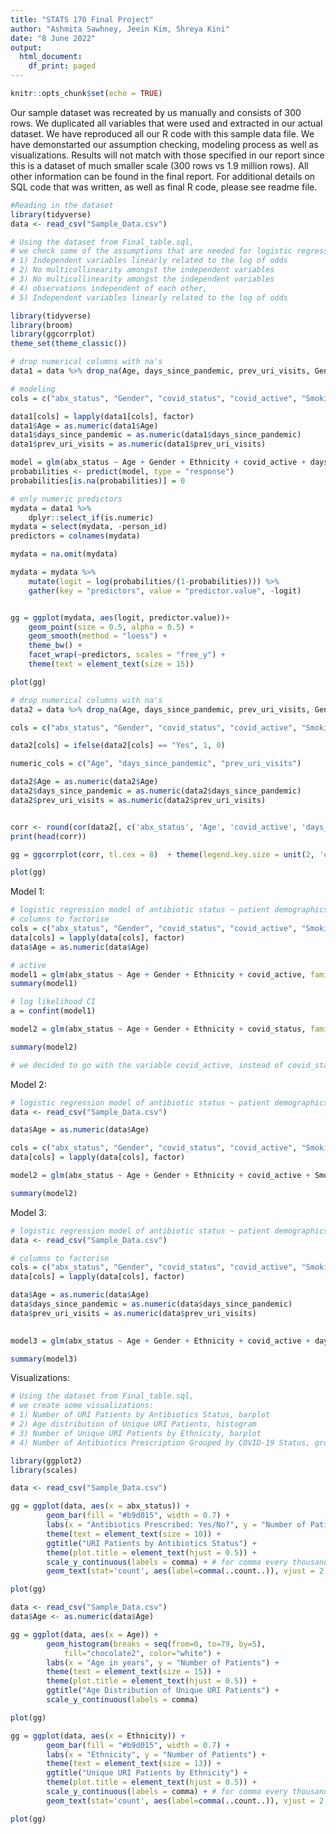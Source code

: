 ---
title: "STATS 170 Final Project"
author: "Ashmita Sawhney, Jeein Kim, Shreya Kini"
date: "8 June 2022"
output:
  html_document:
    df_print: paged
---

```{r setup, include=FALSE}
knitr::opts_chunk$set(echo = TRUE)
```


Our sample dataset was recreated by us manually and consists of 300 rows. We duplicated all variables that were used and extracted in our actual dataset. We have reproduced all our R code with this sample data file. We have demonstarted our assumption checking, modeling process as well as visualizations. Results will not match with those specified in our report since this is a dataset of much smaller scale (300 rows vs 1.9 million rows). All other information can be found in the final report. For additional details on SQL code that was written, as well as final R code, please see readme file. 


```{r, message = FALSE}
#Reading in the dataset
library(tidyverse)
data <- read_csv("Sample_Data.csv")
```


```{r}
# Using the dataset from Final_table.sql,
# we check some of the assumptions that are needed for logistic regression:
# 1) Independent variables linearly related to the log of odds
# 2) No multicollinearity amongst the independent variables
# 3) No multicollinearity amongst the independent variables 
# 4) observations independent of each other, 
# 5) Independent variables linearly related to the log of odds

library(tidyverse)
library(broom)
library(ggcorrplot) 
theme_set(theme_classic())

# drop numerical columns with na's
data1 = data %>% drop_na(Age, days_since_pandemic, prev_uri_visits, Gender, Ethnicity, covid_active) 

# modeling
cols = c("abx_status", "Gender", "covid_status", "covid_active", "Smoking", "Pregnancy", "Chronic_Kidney_Disease", "Heart_Conditions", "Cancer", "Chronic_Liver_Disease", "Asthma", "Cystic_Fibrosis", "Dementia", "Alzheimer", "Disability", "HIV_Infection", "Overweight", "Solid_Organ", "Stroke", "Hypertension")

data1[cols] = lapply(data1[cols], factor)
data1$Age = as.numeric(data1$Age)
data1$days_since_pandemic = as.numeric(data1$days_since_pandemic)
data1$prev_uri_visits = as.numeric(data1$prev_uri_visits)

model = glm(abx_status ~ Age + Gender + Ethnicity + covid_active + days_since_pandemic + prev_uri_visits, family = binomial(link = "logit"), data = data1)
probabilities <- predict(model, type = "response")
probabilities[is.na(probabilities)] = 0

# only numeric predictors
mydata = data1 %>%
    dplyr::select_if(is.numeric)
mydata = select(mydata, -person_id)
predictors = colnames(mydata)

mydata = na.omit(mydata)

mydata = mydata %>%
    mutate(logit = log(probabilities/(1-probabilities))) %>%
    gather(key = "predictors", value = "predictor.value", -logit)


gg = ggplot(mydata, aes(logit, predictor.value))+
    geom_point(size = 0.5, alpha = 0.5) +
    geom_smooth(method = "loess") + 
    theme_bw() + 
    facet_wrap(~predictors, scales = "free_y") +
    theme(text = element_text(size = 15))  

plot(gg)
```


```{r}
# drop numerical columns with na's
data2 = data %>% drop_na(Age, days_since_pandemic, prev_uri_visits, Gender, Ethnicity, covid_active)

cols = c("abx_status", "Gender", "covid_status", "covid_active", "Smoking", "Pregnancy", "Chronic_Kidney_Disease", "Heart_Conditions", "Cancer", "Chronic_Liver_Disease", "Asthma", "Cystic_Fibrosis", "Dementia", "Alzheimer", "Disability", "HIV_Infection", "Overweight", "Solid_Organ", "Stroke", "Hypertension")

data2[cols] = ifelse(data2[cols] == "Yes", 1, 0)

numeric_cols = c("Age", "days_since_pandemic", "prev_uri_visits")

data2$Age = as.numeric(data2$Age)
data2$days_since_pandemic = as.numeric(data2$days_since_pandemic)
data2$prev_uri_visits = as.numeric(data2$prev_uri_visits)


corr <- round(cor(data2[, c('abx_status', 'Age', 'covid_active', 'days_since_pandemic', 'prev_uri_visits', 'Cancer', 'Chronic_Kidney_Disease', 'Chronic_Liver_Disease', 'Asthma', 'Cystic_Fibrosis', 'Dementia', 'Alzheimer', 'Disability', 'HIV_Infection',  'Overweight', 'Pregnancy', 'Smoking', 'Solid_Organ', 'Stroke', 'Heart_Conditions', 'Hypertension')]), 3)
print(head(corr))

gg = ggcorrplot(corr, tl.cex = 8)  + theme(legend.key.size = unit(2, 'cm'))

plot(gg)
```


Model 1: 
```{r}
# logistic regression model of antibiotic status ~ patient demographics
# columns to factorise
cols = c("abx_status", "Gender", "covid_status", "covid_active", "Smoking", "Pregnancy", "Chronic_Kidney_Disease", "Heart_Conditions")
data[cols] = lapply(data[cols], factor)
data$Age = as.numeric(data$Age)

# active
model1 = glm(abx_status ~ Age + Gender + Ethnicity + covid_active, family = binomial(link = "logit"), data = data)
summary(model1)

# log likelihood CI
a = confint(model1)

model2 = glm(abx_status ~ Age + Gender + Ethnicity + covid_status, family = binomial(link = "logit"), data = data)

summary(model2)

# we decided to go with the variable covid_active, instead of covid_status.
```



Model 2:
```{r}
# logistic regression model of antibiotic status ~ patient demographics + all comorbidities
data <- read_csv("Sample_Data.csv")

data$Age = as.numeric(data$Age)

cols = c("abx_status", "Gender", "covid_status", "covid_active", "Smoking", "Pregnancy", "Chronic_Kidney_Disease", "Heart_Conditions", "Cancer", "Chronic_Liver_Disease", "Asthma", "Cystic_Fibrosis", "Dementia", "Alzheimer", "Disability", "HIV_Infection", "Overweight", "Solid_Organ", "Stroke", "Hypertension")
data[cols] = lapply(data[cols], factor)

model2 = glm(abx_status ~ Age + Gender + Ethnicity + covid_active + Smoking + Pregnancy + Chronic_Kidney_Disease + Heart_Conditions + Cancer +  Chronic_Liver_Disease + Asthma +  Cystic_Fibrosis + Dementia + Disability + HIV_Infection  + Alzheimer + Stroke + Overweight + Solid_Organ + Hypertension , family = binomial(link = "logit"), data = data)

summary(model2)

```

Model 3:
```{r}
# logistic regression model of antibiotic status ~ patient demographics + all comorbidities + time covariates
data <- read_csv("Sample_Data.csv")

# columns to factorise
cols = c("abx_status", "Gender", "covid_status", "covid_active", "Smoking", "Pregnancy", "Chronic_Kidney_Disease", "Heart_Conditions", "Cancer", "Chronic_Liver_Disease", "Asthma", "Cystic_Fibrosis", "Dementia", "Alzheimer", "Disability", "HIV_Infection", "Overweight", "Solid_Organ", "Stroke", "Hypertension")
data[cols] = lapply(data[cols], factor)

data$Age = as.numeric(data$Age)
data$days_since_pandemic = as.numeric(data$days_since_pandemic)
data$prev_uri_visits = as.numeric(data$prev_uri_visits)

   
model3 = glm(abx_status ~ Age + Gender + Ethnicity + covid_active + days_since_pandemic + prev_uri_visits + Smoking + Pregnancy + Chronic_Kidney_Disease +          Heart_Conditions + Cancer +  Chronic_Liver_Disease + Asthma +  Cystic_Fibrosis + Dementia + Disability + HIV_Infection  + Alzheimer + Stroke + Overweight + Solid_Organ + Hypertension, family = binomial(link = "logit"), data = data)

summary(model3)

```

Visualizations:

```{r}
# Using the dataset from Final_table.sql,
# we create some visualizations:
# 1) Number of URI Patients by Antibiotics Status, barplot
# 2) Age distribution of Unique URI Patients, histogram
# 3) Number of Unique URI Patients by Ethnicity, barplot
# 4) Number of Antibiotics Prescription Grouped by COVID-19 Status, grouped barplot (3 variables)

library(ggplot2)
library(scales)

data <- read_csv("Sample_Data.csv")

gg = ggplot(data, aes(x = abx_status)) +
        geom_bar(fill = "#b9d015", width = 0.7) +
        labs(x = "Antibiotics Prescribed: Yes/No?", y = "Number of Patients") +
        theme(text = element_text(size = 10)) +
        ggtitle("URI Patients by Antibiotics Status") +
        theme(plot.title = element_text(hjust = 0.5)) +
        scale_y_continuous(labels = comma) + # for comma every thousands
        geom_text(stat='count', aes(label=comma(..count..)), vjust = 2.0, size = 4, position = position_dodge2(width = 0.9, preserve = "single"))

plot(gg)
```



```{r}
data <- read_csv("Sample_Data.csv")
data$Age <- as.numeric(data$Age)

gg = ggplot(data, aes(x = Age)) +
        geom_histogram(breaks = seq(from=0, to=79, by=5),
            fill="chocolate2", color="white") +
        labs(x = "Age in years", y = "Number of Patients") +
        theme(text = element_text(size = 15)) +
        theme(plot.title = element_text(hjust = 0.5)) +
        ggtitle("Age Distribution of Unique URI Patients") +
        scale_y_continuous(labels = comma) 

plot(gg)
```


```{r}
gg = ggplot(data, aes(x = Ethnicity)) +
        geom_bar(fill = "#b9d015", width = 0.7) +
        labs(x = "Ethnicity", y = "Number of Patients") +
        theme(text = element_text(size = 13)) +
        ggtitle("Unique URI Patients by Ethnicity") +
        theme(plot.title = element_text(hjust = 0.5)) +
        scale_y_continuous(labels = comma) + # for comma every thousands
        geom_text(stat='count', aes(label=comma(..count..)), vjust = 2.0, size = 8, position = position_dodge2(width = 0.9, preserve = "single"))

plot(gg)
```


